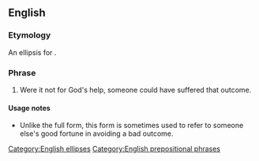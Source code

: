 ==English==

===Etymology===
An ellipsis for {{m|en|there but for the grace of God go I}}.

===Phrase===
{{head|en|phrase|head=[[but for]] [[the]] [[grace]] [[of]] [[God]]}}

# Were it not for God's help, someone could have suffered that outcome.

====Usage notes====
* Unlike the full form, this form is sometimes used to refer to someone else's good fortune in avoiding a bad outcome.

[[Category:English ellipses]]
[[Category:English prepositional phrases]]